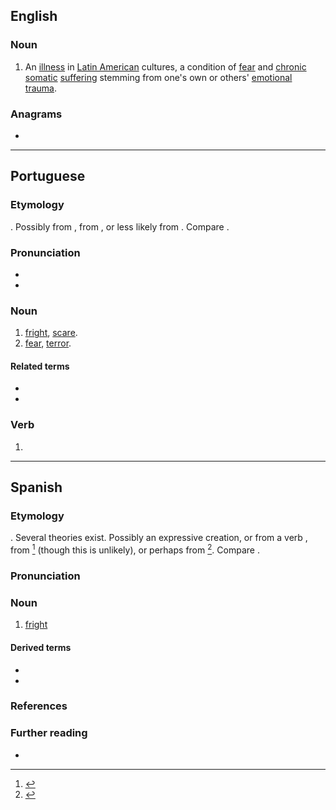 ==English==
{{wikipedia}}

===Noun===
{{en-noun|-}}

# An [[illness]] in [[Latin American]] cultures, a condition of [[fear]] and [[chronic]] [[somatic]] [[suffering]] stemming from one's own or others' [[emotional]] [[trauma]].

===Anagrams===
* {{anagrams|en|a=osstu|SOTUs|Sutos|ousts}}

----

==Portuguese==

===Etymology===
{{unk|pt|title=Uncertain}}. Possibly from {{m|pt|sustar}}, from {{der|pt|la|substāre}}, or less likely from {{m|la|surrectus}}. Compare {{cog|es|susto}}.

===Pronunciation===
{{pt-IPA}}
* {{rhymes|pt|ustu|q1=Brazil|uʃtu|q2=Portugal, Rio de Janeiro|s=2}}
* {{hyph|pt|sus|to}}

===Noun===
{{pt-noun|m}}

# [[fright]], [[scare]].
# [[fear]], [[terror]].

====Related terms====
* {{l|pt|assustar}}
* {{l|pt|sustar}}

===Verb===
{{head|pt|verb form}}

# {{inflection of|pt|sustar||1|s|pres|indc}}

----

==Spanish==

===Etymology===
{{unk|es|title=Uncertain}}. Several theories exist. Possibly an expressive creation, or from a verb {{m|es||*sustar}}, from {{der|es|la|suscitāre}}<ref>{{R:DRAE|entry=susto|id=Yq81p46}}</ref> (though this is unlikely), or perhaps from {{m|la|substāre}}<ref>{{R:DCECH}}</ref>. Compare {{cog|pt|susto}}.

===Pronunciation===
{{es-IPA}}

===Noun===
{{es-noun|m}}

# [[fright]]

====Derived terms====
* {{l|es|asustar}}
* {{l|es|no ganar para sustos}}

===References===
<references/>

===Further reading===
* {{R:DRAE}}

{{C|es|Fear}}